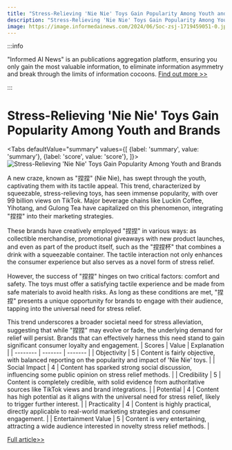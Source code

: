 ```yaml
---
title: "Stress-Relieving 'Nie Nie' Toys Gain Popularity Among Youth and Brands"
description: "Stress-Relieving 'Nie Nie' Toys Gain Popularity Among Youth and Brands"
image: https://image.informedainews.com/2024/06/Soc-zsj-1719459051-0.jpg
---
```



:::info

"Informed AI News" is an publications aggregation platform, ensuring you only gain the most valuable information, to eliminate information asymmetry and break through the limits of information cocoons.  [Find out more >>](/)

:::

# Stress-Relieving 'Nie Nie' Toys Gain Popularity Among Youth and Brands


<Tabs
	defaultValue="summary"
	values={[
	{label: 'summary', value: 'summary'},
	{label: 'score', value: 'score'},
]}>
<TabItem value="summary">
<img
  src="https://image.informedainews.com/2024/06/Soc-zsj-1719459051-0.jpg"
  alt="Stress-Relieving 'Nie Nie' Toys Gain Popularity Among Youth and Brands"
/>



A new craze, known as "捏捏" (Nie Nie), has swept through the youth, captivating them with its tactile appeal. This trend, characterized by squeezable, stress-relieving toys, has seen immense popularity, with over 99 billion views on TikTok. Major beverage chains like Luckin Coffee, Yihotang, and Gulong Tea have capitalized on this phenomenon, integrating "捏捏" into their marketing strategies.

These brands have creatively employed "捏捏" in various ways: as collectible merchandise, promotional giveaways with new product launches, and even as part of the product itself, such as the "捏捏杯" that combines a drink with a squeezable container. The tactile interaction not only enhances the consumer experience but also serves as a novel form of stress relief.

However, the success of "捏捏" hinges on two critical factors: comfort and safety. The toys must offer a satisfying tactile experience and be made from safe materials to avoid health risks. As long as these conditions are met, "捏捏" presents a unique opportunity for brands to engage with their audience, tapping into the universal need for stress relief.

This trend underscores a broader societal need for stress alleviation, suggesting that while "捏捏" may evolve or fade, the underlying demand for relief will persist. Brands that can effectively harness this need stand to gain significant consumer loyalty and engagement.
</TabItem>
<TabItem value="score">
	| Scores     | Value   | Explanation |
	| -------- | ------- | ------- |
	| Objectivity  | 5    | Content is fairly objective, with balanced reporting on the popularity and impact of 'Nie Nie' toys.    |
	| Social Impact | 4     | Content has sparked strong social discussion, influencing some public opinion on stress relief methods.    |
	| Credibility    | 5    | Content is completely credible, with solid evidence from authoritative sources like TikTok views and brand integrations.    |
	| Potential    | 4    | Content has high potential as it aligns with the universal need for stress relief, likely to trigger further interest.    |
	| Practicality    | 4    | Content is highly practical, directly applicable to real-world marketing strategies and consumer engagement.    |
	| Entertainment Value    | 5    | Content is very entertaining, attracting a wide audience interested in novelty stress relief methods.    |
</TabItem>
</Tabs>

[Full article>>](https://www.36kr.com/p/2835913489582980)
